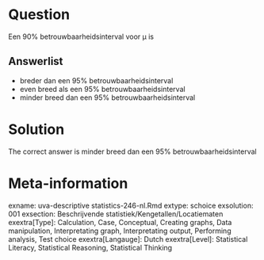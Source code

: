 Question
========

Een 90% betrouwbaarheidsinterval voor µ is 

Answerlist
----------
* breder dan een 95% betrouwbaarheidsinterval
* even breed als een 95% betrouwbaarheidsinterval
* minder breed dan een 95% betrouwbaarheidsinterval

Solution
========

The correct answer is  minder breed dan een 95% betrouwbaarheidsinterval 

Meta-information
================
exname: uva-descriptive statistics-246-nl.Rmd 
extype: schoice 
exsolution: 001 
exsection: Beschrijvende statistiek/Kengetallen/Locatiematen
exextra[Type]: Calculation, Case, Conceptual, Creating graphs, Data manipulation, Interpretating graph, Interpretating output, Performing analysis, Test choice 
exextra[Langauge]: Dutch 
exextra[Level]: Statistical Literacy, Statistical Reasoning, Statistical Thinking 
